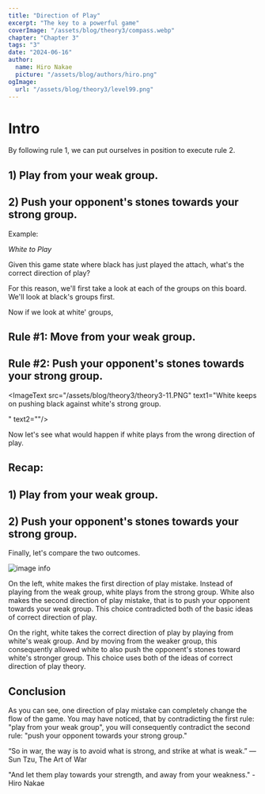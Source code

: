 ```yaml
---
title: "Direction of Play"
excerpt: "The key to a powerful game"
coverImage: "/assets/blog/theory3/compass.webp"
chapter: "Chapter 3"
tags: "3"
date: "2024-06-16"
author:
  name: Hiro Nakae
  picture: "/assets/blog/authors/hiro.png"
ogImage:
  url: "/assets/blog/theory3/level99.png"
---
```




<div className="mt-8"/>


# Intro

By following rule 1, we can put ourselves in position to execute rule 2.
<div className="mt-8"/>

## 1) Play from your weak group.

## 2) Push your opponent's stones towards your strong group.

<div className="mt-8"/>
Example:

_White to Play_

Given this game state where black has just played the attach, what's the correct direction of play?

<ImageText src="/assets/blog/theory3/theory3-1.PNG" text1="The first thing we need to check is the strength of each of the groups. Which groups are weak? Which groups are strong?
" text2="If we can't judge the strenth and weakness of a group, we won't be able to use the two basic concepts of direction of,
1 play from your weak group.
2 push your opponent's stones against your strong group."/>

For this reason, we'll first take a look at each of the groups on this board. We'll look at black's groups first.

<ImageText src="/assets/blog/theory3/theory3-1.PNG" text1=" First of all, the upper left and upper right corners are alive and strong. Also the large knight enclosure in the bottom right is pretty stable so we can call that a strong group as well. The one extension stone at R9 has a connection in either side in miai, so it's not a weak stone that we will need to worry about. " text2="This leaves us with the one group in the center. It has no base and no eye shape. It's a floating weak group."/>

Now if we look at white' groups,

<ImageText src="/assets/blog/theory3/theory3-2.PNG" text1="The group on the upper side is fully connected up, and it has a lot of territory (eye space) so it is a strong group. Based on how you look at it, you could even treat it as a wall of thickness. The one stone on the star point in the bottom left is left alone so it's strong for now. So this leaves us with the one group in the center." text2="This white group in the center as it is in the moment carries this weakness."/>



<ImageText src="/assets/blog/theory3/theory3-3.PNG" text1="If white responds by defending the cutting point," text2=""/>



<ImageText src="/assets/blog/theory3/theory3-4.PNG" text1="Black can jump.
And white is left with zero eyes." text2="Given this reality, this white group cannot be considered strong.
It's more like an unstable group because the eye shape is not there yet.
So we can say that this group is a weak group."/>


<ImageText src="/assets/blog/theory3/theory3-1.PNG" text1="Great, so now we've checked the status of all groups on the board for both sides.
White has a weak group in the center so we'll have to care for it as we play our next moves. With this in mind, we'll look at the two theories of direction again." text2=""/>

## Rule #1: Move from your weak group.

## Rule #2: Push your opponent's stones towards your strong group.

<ImageText src="/assets/blog/theory3/theory3-5.PNG" text1="We are both playing from white's unstable group in the center, and pushing black's weak group against white's strong group." text2=""/>



<ImageText src="/assets/blog/theory3/theory3-6.PNG" text1="Black doesn't have much of an option here but to respond by extending..." text2=""/>




<ImageText src="/assets/blog/theory3/theory3-7.PNG" text1="But white will just keep pushing with the image of pressing black against white's strong group." text2=""/>

<ImageText src="/assets/blog/theory3/theory3-8.PNG" text1="Black again has not much of an option but to keep his head out to prevent being surrounded...
" text2=""/>


<ImageText src="/assets/blog/theory3/theory3-9.PNG" text1="But once again, white pushes from the weak group and pushes black's weak group against white's thickness." text2=""/>



<ImageText src="/assets/blog/theory3/theory3-10.PNG" text1="Continued by black extend.
" text2=""/>

<ImageText src="/assets/blog/theory3/theory3-11.PNG" text1="White keeps on pushing black against white's strong group.

" text2=""/>

<ImageText src="/assets/blog/theory3/theory3-12.PNG" text1="Black extends." text2=""/>


<ImageText src="/assets/blog/theory3/theory3-13.PNG" text1="And since what matters here is direction of play, we push yet again with no problem.
Remember, white's group on the top side of the board is very strong. So we will push the opponent's group against it." text2=""/>

<ImageText src="/assets/blog/theory3/theory3-14.PNG" text1="Black doesn't have much other than to extend again," text2=""/>

<ImageText src="/assets/blog/theory3/theory3-15.PNG" text1="And around here white can follow through by playing a knights move down to the third line. Now observe how black's direction of play is completely uninteresting. Not only is black getting pressed into an un-interesting direction, white with every move, is building a massive thickness towards the center." text2=""/>

<ImageText src="/assets/blog/theory3/theory3-16.PNG" text1="And so even if black adds another move to somehow save this group from dieing, white can just take sente here and play somewhere on the bottom side of the board to turn the thickness he has made into a ji-moyo." text2=""/>

Now let's see what would happen if white plays from the wrong direction of play.

<ImageText src="/assets/blog/theory3/theory3-17.PNG" text1="White jumps from strong group.
" text2="
We can clearly see that white is moving from the strong group, contradicting the first fundamental rule of direction, Move from your weak group.
"/>

<ImageText src="/assets/blog/theory3/theory3-18.PNG" text1="Because of white's direction of play, black now gets to hane here against white's weak group.
" text2=""/>

<ImageText src="/assets/blog/theory3/theory3-19.PNG" text1="White extends to save the stone...
" text2=""/>

<ImageText src="/assets/blog/theory3/theory3-20.PNG" text1="But black will now return to this bumping move and secure a clean escape out into the center, leaving white's center group in an unsettling state." text2=""/>



## Recap:

## 1) Play from your weak group.

## 2) Push your opponent's stones towards your strong group.

Finally, let's compare the two outcomes.

![image info](/assets/blog/theory3/theory3-comparison.png)

On the left, white makes the first direction of play mistake. Instead of playing from the weak group, white plays from the strong group. White also makes the second direction of play mistake, that is to push your opponent towards your weak group. This choice contradicted both of the basic ideas of correct direction of play.

On the right, white takes the correct direction of play by playing from white's weak group. And by moving from the weaker group, this consequently allowed white to also push the opponent's stones toward white's stronger group. This choice uses both of the ideas of correct direction of play theory.

<div className="mt-8"/>

## Conclusion

As you can see, one direction of play mistake can completely change the flow of the game. You may have noticed, that by contradicting the first rule: "play from your weak group", you will consequently contradict the second rule: "push your opponent towards your strong group."

“So in war, the way is to avoid what is strong, and strike at what is weak.”
― Sun Tzu, The Art of War

"And let them play towards your strength, and away from your weakness."
-Hiro Nakae

<div className="pb-8"/>